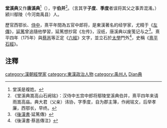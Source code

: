 '''堂溪典'''又作'''唐溪典'''<ref>堂溪是複姓。</ref>（{{bd|?||?||catIdx=Tangxi堂溪}}），字'''伯并'''<ref>《堂溪典嵩高山石阙铭》：汉侍中五宫中郎将鄢陵堂溪典伯并，熹平四年来请雨嵩高庙。典大君（父亲）讳协，字季度，自为郡主簿，作阙铭文，后举孝廉，西鄂长，早终。</ref>。（言其字'''子度'''、'''季度'''者误将其父之事弄混淆。）颍川鄢陵（今河南禹县）人。

歷官西鄂长、[[侍中|侍中]]，熹平年間為五官中郎将，是東漢著名的经学家，尤精于《[[左傳|左傳]]》，[[延篤|延篤]]曾追隨他學習，延篤想抄寫《左传》，沒纸，唐溪典以废笺记与之<ref>《[[後漢書|後漢書]]·延篤傳》</ref>。熹平四年（175年）與[[蔡邕|蔡邕]]等正定《[[六經|六經]]》文字，並立石於[[太學|太學]]門外<ref>《後漢書·蔡邕傳注》</ref>，史稱《[[熹平石經|熹平石經]]》。

== 注釋 ==
{{reflist}}

{{漢朝人物小作品}}

{{DEFAULTSORT:Tangxi堂溪典}}
[[category:漢朝經學家|category:漢朝經學家]]
[[category:東漢政治人物|category:東漢政治人物]]
[[category:禹州人|category:禹州人]]
[[category:堂溪姓|Dian典]]
